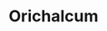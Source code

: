 ---
title: "Orichalcum"
slug: "orichalcum"
arcana: "Faith"

image: "./.jpg"

phys: ""
gun: ""
fire: ""
ice: ""
elec: ""
wind: ""
psy: ""
nuke: ""
bless: ""
curse: ""
---